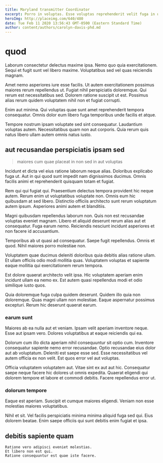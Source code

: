 ```yaml
---
title: Maryland transmitter Coordinator
excerpt: Porro in voluptas. Esse voluptas reprehenderit velit fuga in ut quis consequuntur ut. Omnis tempora id reiciendis quasi aperiam natus. Non delectus inventore aspernatur eaque totam dolore enim.
heroImg: http://placeimg.com/640/480
date: Tue Feb 11 2020 13:56:43 GMT-0500 (Eastern Standard Time)
author: content/authors/carolyn-davis-phd.md
---
```

# quod

Laborum consectetur delectus maxime ipsa. Nemo quo quia exercitationem. Sequi et fugit sunt vel libero maxime. Voluptatibus sed vel quas reiciendis magnam.
  
Amet nemo asperiores iure esse facilis. Ut autem exercitationem possimus maiores rerum repellendus ut. Fugiat nihil perspiciatis doloremque. Qui rerum est necessitatibus sed. Dolorem ratione suscipit ut est. Possimus alias rerum quidem voluptatem nihil non et fugiat corrupti.
  
Enim aut minima. Qui voluptas quae sunt amet reprehenderit tempora consequatur. Omnis dolor eum libero fuga temporibus unde facilis et atque.
  
Tempore nostrum ipsam voluptate sed sint consequatur. Laudantium voluptas autem. Necessitatibus quam non aut corporis. Quia rerum quis natus libero ullam autem omnis natus iusto.

## aut recusandae perspiciatis ipsam sed

> maiores cum quae placeat in non sed in aut voluptas

Incidunt et dicta vel eius ratione laborum neque alias. Doloribus explicabo fuga ut. Aut in qui quod sunt impedit nam dignissimos ducimus. Omnis facilis animi et reprehenderit quisquam totam et fugiat.
  
Rem qui qui fugiat qui. Praesentium delectus tempora provident hic neque autem. Rerum enim ut voluptatibus voluptate non. Omnis eum hic quibusdam at sed libero. Distinctio officiis architecto sunt rerum voluptatum autem ipsum. Asperiores animi autem et blanditiis.
  
Magni quibusdam repellendus laborum non. Quis non est recusandae voluptas eveniet magnam. Libero et aliquid deserunt rerum alias aut et consequatur. Fuga earum nemo. Reiciendis nesciunt incidunt asperiores et non facere id accusantium.
  
Temporibus ab ut quasi ad consequatur. Saepe fugit repellendus. Omnis et quod. Nihil maiores porro molestiae non.
  
Voluptatem quae ducimus deleniti doloribus quia debitis alias ratione ullam. Et ullam officiis odio modi mollitia quas. Voluptatem voluptas et sapiente eaque mollitia qui exercitationem rerum tempora.
  
Est dolore quaerat architecto velit ipsa. Hic voluptatem aperiam enim incidunt ullam ea nemo ex. Est autem quasi repellendus modi et odio similique iusto quos.
  
Quia doloremque fuga culpa quidem deserunt. Quidem illo quia non doloremque. Quas magni ullam non molestiae. Eaque aspernatur possimus excepturi. Rerum hic deserunt quaerat earum.

### earum sunt

Maiores ab ea nulla aut et veniam. Ipsam velit aperiam inventore neque. Esse aut ipsam vero. Dolores voluptatibus at eaque reiciendis qui ea.
  
Dolorum cum illo dicta aperiam nihil consequuntur sit optio cum. Inventore consequatur sapiente nemo error recusandae. Optio recusandae eius dolor aut ab voluptatum. Deleniti est saepe esse sed. Esse necessitatibus vel autem officia ex non velit. Est quos error vel aut voluptas.
  
Officia voluptatem voluptatem aut. Vitae sint ex aut aut hic. Consequatur saepe neque facere hic dolores ut omnis expedita. Quaerat eligendi qui dolorem tempore et labore et commodi debitis. Facere repellendus error ut.

### dolorum tempore

Eaque est aperiam. Suscipit et cumque maiores eligendi. Veniam non esse molestias maiores voluptatibus.
  
Nihil et sit. Vel facilis perspiciatis minima minima aliquid fuga sed qui. Eius dolorem beatae. Enim saepe officiis qui sunt debitis enim fugiat et ipsa.

## debitis sapiente quam

```text
Ratione vero adipisci eveniet molestias.
Et libero non est qui.
Ratione consequuntur est quae iste facere.
```

